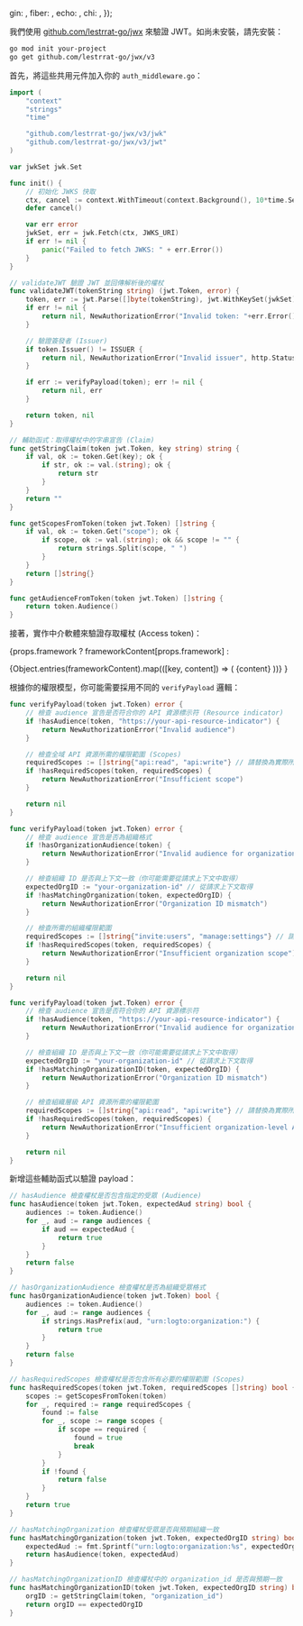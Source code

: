 

  gin: <GinValidation />,
  fiber: <FiberValidation />,
  echo: <EchoValidation />,
  chi: <ChiValidation />,
});

我們使用 [github.com/lestrrat-go/jwx](https://github.com/lestrrat-go/jwx) 來驗證 JWT。如尚未安裝，請先安裝：

```bash
go mod init your-project
go get github.com/lestrrat-go/jwx/v3
```

首先，將這些共用元件加入你的 `auth_middleware.go`：

```go title="auth_middleware.go"
import (
    "context"
    "strings"
    "time"

    "github.com/lestrrat-go/jwx/v3/jwk"
    "github.com/lestrrat-go/jwx/v3/jwt"
)

var jwkSet jwk.Set

func init() {
    // 初始化 JWKS 快取
    ctx, cancel := context.WithTimeout(context.Background(), 10*time.Second)
    defer cancel()

    var err error
    jwkSet, err = jwk.Fetch(ctx, JWKS_URI)
    if err != nil {
        panic("Failed to fetch JWKS: " + err.Error())
    }
}

// validateJWT 驗證 JWT 並回傳解析後的權杖
func validateJWT(tokenString string) (jwt.Token, error) {
    token, err := jwt.Parse([]byte(tokenString), jwt.WithKeySet(jwkSet))
    if err != nil {
        return nil, NewAuthorizationError("Invalid token: "+err.Error(), http.StatusUnauthorized)
    }

    // 驗證簽發者 (Issuer)
    if token.Issuer() != ISSUER {
        return nil, NewAuthorizationError("Invalid issuer", http.StatusUnauthorized)
    }

    if err := verifyPayload(token); err != nil {
        return nil, err
    }

    return token, nil
}

// 輔助函式：取得權杖中的字串宣告 (Claim)
func getStringClaim(token jwt.Token, key string) string {
    if val, ok := token.Get(key); ok {
        if str, ok := val.(string); ok {
            return str
        }
    }
    return ""
}

func getScopesFromToken(token jwt.Token) []string {
    if val, ok := token.Get("scope"); ok {
        if scope, ok := val.(string); ok && scope != "" {
            return strings.Split(scope, " ")
        }
    }
    return []string{}
}

func getAudienceFromToken(token jwt.Token) []string {
    return token.Audience()
}
```

接著，實作中介軟體來驗證存取權杖 (Access token)：

{props.framework
? frameworkContent[props.framework]
:

<Tabs groupId="api-framework">
  {Object.entries(frameworkContent).map(([key, content]) => (
    <TabItem key={key} value={key} label={getFrameworkName(key)}>
      {content}
    </TabItem>
  ))}
</Tabs>
}

根據你的權限模型，你可能需要採用不同的 `verifyPayload` 邏輯：

<Tabs groupId="permission-models">
<TabItem value="global-api-resources" label="全域 API 資源 (Global API resources)">

```go title="auth_middleware.go"
func verifyPayload(token jwt.Token) error {
    // 檢查 audience 宣告是否符合你的 API 資源標示符 (Resource indicator)
    if !hasAudience(token, "https://your-api-resource-indicator") {
        return NewAuthorizationError("Invalid audience")
    }

    // 檢查全域 API 資源所需的權限範圍 (Scopes)
    requiredScopes := []string{"api:read", "api:write"} // 請替換為實際所需的權限範圍
    if !hasRequiredScopes(token, requiredScopes) {
        return NewAuthorizationError("Insufficient scope")
    }

    return nil
}
```

</TabItem>
<TabItem value="organization-permissions" label="組織（非 API）權限 (Organization (non-API) permissions)">

```go title="auth_middleware.go"
func verifyPayload(token jwt.Token) error {
    // 檢查 audience 宣告是否為組織格式
    if !hasOrganizationAudience(token) {
        return NewAuthorizationError("Invalid audience for organization permissions")
    }

    // 檢查組織 ID 是否與上下文一致（你可能需要從請求上下文中取得）
    expectedOrgID := "your-organization-id" // 從請求上下文取得
    if !hasMatchingOrganization(token, expectedOrgID) {
        return NewAuthorizationError("Organization ID mismatch")
    }

    // 檢查所需的組織權限範圍
    requiredScopes := []string{"invite:users", "manage:settings"} // 請替換為實際所需的權限範圍
    if !hasRequiredScopes(token, requiredScopes) {
        return NewAuthorizationError("Insufficient organization scope")
    }

    return nil
}
```

</TabItem>
<TabItem value="organization-level-api-resources" label="組織層級 API 資源 (Organization-level API resources)">

```go title="auth_middleware.go"
func verifyPayload(token jwt.Token) error {
    // 檢查 audience 宣告是否符合你的 API 資源標示符
    if !hasAudience(token, "https://your-api-resource-indicator") {
        return NewAuthorizationError("Invalid audience for organization-level API resources")
    }

    // 檢查組織 ID 是否與上下文一致（你可能需要從請求上下文中取得）
    expectedOrgID := "your-organization-id" // 從請求上下文取得
    if !hasMatchingOrganizationID(token, expectedOrgID) {
        return NewAuthorizationError("Organization ID mismatch")
    }

    // 檢查組織層級 API 資源所需的權限範圍
    requiredScopes := []string{"api:read", "api:write"} // 請替換為實際所需的權限範圍
    if !hasRequiredScopes(token, requiredScopes) {
        return NewAuthorizationError("Insufficient organization-level API scopes")
    }

    return nil
}
```

</TabItem>
</Tabs>

新增這些輔助函式以驗證 payload：

```go title="auth_middleware.go"
// hasAudience 檢查權杖是否包含指定的受眾 (Audience)
func hasAudience(token jwt.Token, expectedAud string) bool {
    audiences := token.Audience()
    for _, aud := range audiences {
        if aud == expectedAud {
            return true
        }
    }
    return false
}

// hasOrganizationAudience 檢查權杖是否為組織受眾格式
func hasOrganizationAudience(token jwt.Token) bool {
    audiences := token.Audience()
    for _, aud := range audiences {
        if strings.HasPrefix(aud, "urn:logto:organization:") {
            return true
        }
    }
    return false
}

// hasRequiredScopes 檢查權杖是否包含所有必要的權限範圍 (Scopes)
func hasRequiredScopes(token jwt.Token, requiredScopes []string) bool {
    scopes := getScopesFromToken(token)
    for _, required := range requiredScopes {
        found := false
        for _, scope := range scopes {
            if scope == required {
                found = true
                break
            }
        }
        if !found {
            return false
        }
    }
    return true
}

// hasMatchingOrganization 檢查權杖受眾是否與預期組織一致
func hasMatchingOrganization(token jwt.Token, expectedOrgID string) bool {
    expectedAud := fmt.Sprintf("urn:logto:organization:%s", expectedOrgID)
    return hasAudience(token, expectedAud)
}

// hasMatchingOrganizationID 檢查權杖中的 organization_id 是否與預期一致
func hasMatchingOrganizationID(token jwt.Token, expectedOrgID string) bool {
    orgID := getStringClaim(token, "organization_id")
    return orgID == expectedOrgID
}
```
